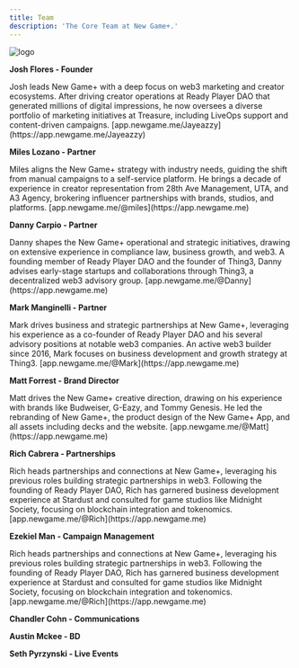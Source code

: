 ```yaml
---
title: Team
description: 'The Core Team at New Game+.'
---
```


<img alt="logo" classname="block" src="/images/logomark-splash.svg" />

**Josh Flores - Founder**

<Expandable title="Bio">
  Josh leads New Game+ with a deep focus on web3 marketing and creator ecosystems. After driving creator operations at Ready Player DAO that generated millions of digital impressions, he now oversees a diverse portfolio of marketing initiatives at Treasure, including LiveOps support and content-driven campaigns.

  <ResponseField name="New Game+ Profile:">
    [app.newgame.me/Jayeazzy](https://app.newgame.me/Jayeazzy)
  </ResponseField>
</Expandable>

**Miles Lozano - Partner**

<Expandable title="Bio">
  Miles aligns the New Game+ strategy with industry needs, guiding the shift from manual campaigns to a self-service platform. He brings a decade of experience in creator representation from 28th Ave Management, UTA, and A3 Agency, brokering influencer partnerships with brands, studios, and platforms.

  <ResponseField name="New Game+ Profile:">
    [app.newgame.me/@miles](https://app.newgame.me)
  </ResponseField>
</Expandable>

**Danny Carpio - Partner**

<Expandable title="Bio">
  Danny shapes the New Game+ operational and strategic initiatives, drawing on extensive experience in compliance law, business growth, and web3. A founding member of Ready Player DAO and the founder of Thing3, Danny advises early-stage startups and collaborations through Thing3, a decentralized web3 advisory group.

  <ResponseField name="New Game+ Profile:">
    [app.newgame.me/@Danny](https://app.newgame.me)
  </ResponseField>
</Expandable>

**Mark Manginelli - Partner**

<Expandable title="Bio">
  Mark drives business and strategic partnerships at New Game+, leveraging his experience as a co-founder of Ready Player DAO and his several advisory positions at notable web3 companies. An active web3 builder since 2016, Mark focuses on business development and growth strategy at Thing3.

  <ResponseField name="New Game+ Profile:">
    [app.newgame.me/@Mark](https://app.newgame.me)
  </ResponseField>
</Expandable>

**Matt Forrest - Brand Director**

<Expandable title="Bio">
  Matt drives the New Game+ creative direction, drawing on his experience with brands like Budweiser, G-Eazy, and Tommy Genesis. He led the rebranding of New Game+, the product design of the New Game+ App, and all assets including decks and the website.

  <ResponseField name="New Game+ Profile:">
    [app.newgame.me/@Matt](https://app.newgame.me)
  </ResponseField>
</Expandable>

**Rich Cabrera - Partnerships**

<Expandable title="Bio">
  Rich heads partnerships and connections at New Game+, leveraging his previous roles building strategic partnerships in web3. Following the founding of Ready Player DAO, Rich has garnered business development experience at Stardust and consulted for game studios like Midnight Society, focusing on blockchain integration and tokenomics.

  <ResponseField name="New Game+ Profile:">
    [app.newgame.me/@Rich](https://app.newgame.me)
  </ResponseField>
</Expandable>

**Ezekiel Man - Campaign Management**

<Expandable title="Bio">
  Rich heads partnerships and connections at New Game+, leveraging his previous roles building strategic partnerships in web3. Following the founding of Ready Player DAO, Rich has garnered business development experience at Stardust and consulted for game studios like Midnight Society, focusing on blockchain integration and tokenomics.

  <ResponseField name="New Game+ Profile:">
    [app.newgame.me/@Rich](https://app.newgame.me)
  </ResponseField>
</Expandable>

**Chandler Cohn - Communications**

**Austin Mckee - BD**

**Seth Pyrzynski - Live Events**